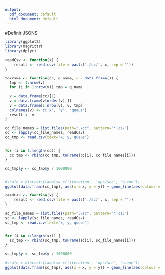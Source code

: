 ```yaml
---
output:
  pdf_document: default
  html_document: default
---
```


#Definir JSONS
```r
library(ggplot2)
library(magrittr)
library(dplyr)

readCsv <- function(x) {
    result <- read.csv(file = paste('./cc/', x, sep = ''))
}

toFrame <- function(cc, q_name, v = data.frame()) {
  tmp <- 1:nrow(v)
  for (i in 1:nrow(v)) tmp = q_name

  v = data.frame(cc)[1]
  v = data.frame(v[order(v),])
  v = data.frame(1:nrow(v), v, tmp)
  colnames(v) <- c('x', 'y', 'queue')
  result <- v
}

cc_file_names = list.files(path="./cc", pattern="*.csv")
cc <- lapply(cc_file_names, readCsv)
cc_tmp <- read.csv(text="x, y, queue")


for (i in 1:length(cc)) {
  cc_tmp <- rbind(cc_tmp, toFrame(cc[i], cc_file_names[i]))
}

cc_tmp$y <- cc_tmp$y / 1000000 


#scale_x_discrete(labels= c('iteration', 'ops/sec', 'queue'))
ggplot(data.frame(cc_tmp), aes(x = x, y = y)) + geom_line(aes(colour = queue)) + xlab('iteration') + ylab('million ops/sec') + scale_x_continuous(breaks = round(seq(min(cc_tmp$x), max(cc_tmp$x), by = 1),1)) + scale_y_continuous(breaks = round(seq(0, max(cc_tmp$y) + 20, by = 20),0)) + ggtitle('Cross Core')

```

```r
readCsv <- function(x) {
    result <- read.csv(file = paste('./sc/', x, sep = ''))
}

sc_file_names = list.files(path="./sc", pattern="*.csv")
sc <- lapply(sc_file_names, readCsv)
sc_tmp <- read.csv(text="x, y, queue")


for (i in 1:length(sc)) {
  sc_tmp <- rbind(sc_tmp, toFrame(sc[i], sc_file_names[i]))
}

sc_tmp$y <- sc_tmp$y / 1000000 

#scale_x_discrete(labels= c('iteration', 'ops/sec', 'queue'))
ggplot(data.frame(sc_tmp), aes(x = x, y = y)) + geom_line(aes(colour = queue)) + xlab('iteration') + ylab('million ops/sec') + scale_x_continuous(breaks = round(seq(min(sc_tmp$x), max(sc_tmp$x), by = 1),1)) + scale_y_continuous(breaks = round(seq(0, max(sc_tmp$y) + 20, by = 20),0)) + ggtitle('Single Core')

```
